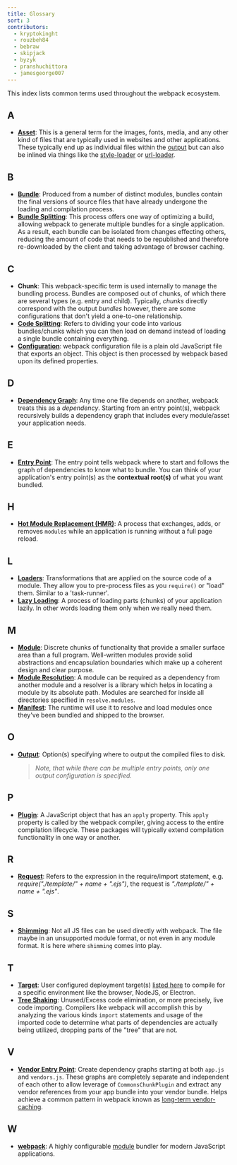 ```yaml
---
title: Glossary
sort: 3
contributors:
  - kryptokinght
  - rouzbeh84
  - bebraw
  - skipjack
  - byzyk
  - pranshuchittora
  - jamesgeorge007
---
```


This index lists common terms used throughout the webpack ecosystem.

## A

- [**Asset**](/guides/asset-management/): This is a general term for the images, fonts, media, and any other kind of files that are typically used in websites and other applications. These typically end up as individual files within the [output](/glossary/#o) but can also be inlined via things like the [style-loader](/loaders/style-loader) or [url-loader](/loaders/url-loader).

## B

- [**Bundle**](/guides/getting-started/#creating-a-bundle): Produced from a number of distinct modules, bundles contain the final versions of source files that have already undergone the loading and compilation process.
- [**Bundle Splitting**](/guides/code-splitting): This process offers one way of optimizing a build, allowing webpack to generate multiple bundles for a single application. As a result, each bundle can be isolated from changes effecting others, reducing the amount of code that needs to be republished and therefore re-downloaded by the client and taking advantage of browser caching.

## C

- **Chunk**: This webpack-specific term is used internally to manage the bundling process. Bundles are composed out of chunks, of which there are several types (e.g. entry and child). Typically, _chunks_ directly correspond with the output _bundles_ however, there are some configurations that don't yield a one-to-one relationship.
- [**Code Splitting**](/guides/code-splitting/): Refers to dividing your code into various bundles/chunks which you can then load on demand instead of loading a single bundle containing everything.
- [**Configuration**](/concepts/configuration/): webpack configuration file is a plain old JavaScript file that exports an object. This object is then processed by webpack based upon its defined properties.

## D

- [**Dependency Graph**](/concepts/dependency-graph): Any time one file depends on another, webpack treats this as a _dependency_. Starting from an entry point(s), webpack recursively builds a dependency graph that includes every module/asset your application needs.

## E

- [**Entry Point**](/concepts/entry-points): The entry point tells webpack where to start and follows the graph of dependencies to know what to bundle. You can think of your application's entry point(s) as the **contextual root(s)** of what you want bundled.

## H

- [**Hot Module Replacement (HMR)**](/concepts/hot-module-replacement): A process that exchanges, adds, or removes `modules` while an application is running without a full page reload.

## L

- [**Loaders**](/concepts/loaders): Transformations that are applied on the source code of a module. They allow you to pre-process files as you `require()` or "load" them. Similar to a 'task-runner'.
- [**Lazy Loading**](/guides/lazy-loading): A process of loading parts (chunks) of your application lazily. In other words loading them only when we really need them.

## M

- [**Module**](/concepts/modules): Discrete chunks of functionality that provide a smaller surface area than a full program. Well-written modules provide solid abstractions and encapsulation boundaries which make up a coherent design and clear purpose.
- [**Module Resolution**](/concepts/module-resolution/): A module can be required as a dependency from another module and a resolver is a library which helps in locating a module by its absolute path. Modules are searched for inside all directories specified in `resolve.modules`.
- [**Manifest**](/concepts/manifest): The runtime will use it to resolve and load modules once they've been bundled and shipped to the browser.

## O

- [**Output**](/concepts/output): Option(s) specifying where to output the compiled files to disk.
  > _Note, that while there can be multiple entry points, only one output configuration is specified._

## P

- [**Plugin**](/concepts/plugins): A JavaScript object that has an `apply` property. This `apply` property is called by the webpack compiler, giving access to the entire compilation lifecycle. These packages will typically extend compilation functionality in one way or another.

## R

- [**Request**](/guides/dependency-management/): Refers to the expression in the require/import statement, e.g. _require("./template/" + name + ".ejs")_, the request is _"./template/" + name + ".ejs"_.

## S

- [**Shimming**](/guides/shimming/): Not all JS files can be used directly with webpack. The file maybe in an unsupported module format, or not even in any module format. It is here where `shimming` comes into play.

## T

- [**Target**](/configuration/target/): User configured deployment target(s) [listed here](/configuration/target/) to compile for a specific environment like the browser, NodeJS, or Electron.
- [**Tree Shaking**](/guides/tree-shaking/): Unused/Excess code elimination, or more precisely, live code importing. Compilers like webpack will accomplish this by analyzing the various kinds `import` statements and usage of the imported code to determine what parts of dependencies are actually being utilized, dropping parts of the "tree" that are not.

## V

- [**Vendor Entry Point**](/concepts/entry-points/#separate-app-and-vendor-entries): Create dependency graphs starting at both `app.js` and `vendors.js`. These graphs are completely separate and independent of each other to allow leverage of `CommonsChunkPlugin` and extract any vendor references from your app bundle into your vendor bundle. Helps achieve a common pattern in webpack known as [long-term vendor-caching](/guides/caching/).

## W

- [**webpack**](/): A highly configurable [module](/concepts/modules) bundler for modern JavaScript applications.
